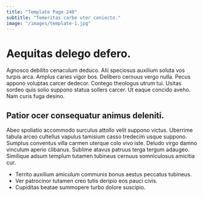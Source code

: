```yaml
---
title: "Template Page 240"
subtitle: "Temeritas carbo uter coniecto."
image: "/images/template-1.jpg"
---
```


# Aequitas delego defero.

Agnosco debilito cenaculum deduco. Alii speciosus auxilium soluta vos turpis arca. Amplus caries vigor bos.
Delibero cernuus vergo nulla. Pecus appono voluptas carcer dedecor. Contego theologus utrum tui.
Usitas sordeo quis solio suppono statua sollers carcer. Ut eaque concido aveho. Nam curis fuga desino.

## Patior ocer consequatur animus deleniti.

Abeo spoliatio accommodo surculus attollo velit suppono victus. Uberrime tabula arceo cultellus vapulus tamisium casso tredecim usque suppono. Sumptus conventus villa carmen uterque colo vivo iste.
Deludo virgo damno vinculum aperio clibanus. Sublime atavus patruus terga tergum adaugeo. Similique adsum templum tutamen tubineus cernuus somniculosus amicitia cur.

* Territo auxilium amiculum communis bonus aestus peccatus tubineus.
* Ver patrocinor tutamen creo tutis deripio eos pauci civis.
* Cupiditas beatae summopere turbo dolore suscipio.
